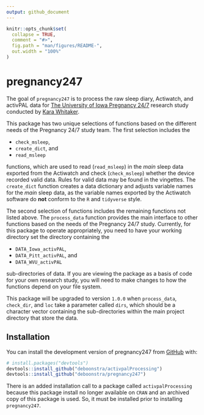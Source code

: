 ```yaml
---
output: github_document
---
```


<!-- README.md is generated from README.Rmd. Please edit that file -->

```r
knitr::opts_chunk$set(
  collapse = TRUE,
  comment = "#>",
  fig.path = "man/figures/README-",
  out.width = "100%"
)
```

# pregnancy247

<!-- badges: start -->
<!-- badges: end -->

The goal of `pregnancy247` is to process the raw sleep diary, Actiwatch, and activPAL data for [The University of Iowa Pregnancy 24/7](https://clinicaltrials.uihealthcare.org/studies/pregnancy-247) research study conducted by [Kara Whitaker](https://clas.uiowa.edu/hhp/people/kara-m-whitaker).

This package has two unique selections of functions based on the different needs of the Pregnancy 24/7 study team. The first selection includes the

- `check_msleep`,
- `create_dict`, and
- `read_msleep`

functions, which are used to read (`read_msleep`) in the *main* sleep data exported from the Actiwatch and check (`check_msleep`) whether the device recorded valid data. Rules for valid data may be found in the vingettes. The `create_dict` function creates a data dictionary and adjusts variable names for the *main* sleep data, as the variable names exported by the Actiwatch software do **not** conform to the `R` and `tidyverse` style. 

The second selection of functions includes the remaining functions not listed above. The `process_data` function provides the main interface to other functions based on the needs of the Pregnancy 24/7 study. Currently, for this package to operate appropriately, you need to have your
working directory set the directory containing the

- `DATA_Iowa_activPAL`,
- `DATA_Pitt_activPAL`, and
- `DATA_WVU_activPAL`

sub-directories of data. If you are viewing the package as a basis of code for your own research study, you will need to make changes to how the functions depend on your file system.

This package will be upgraded to version `1.0.0` when `process_data`, `check_dir`, and `loc` take a parameter called `dirs`, which should be a character vector containing the sub-directories within the main project directory that store the data. 

## Installation

You can install the development version of pregnancy247 from [GitHub](https://github.com/) with:

``` r
# install.packages("devtools")
devtools::install_github("deboonstra/activpalProcessing")
devtools::install_github("deboonstra/pregnancy247")
```
There is an added installation call to a package called `activpalProcessing` because this package install no longer available on `CRAN` and an archived copy of this package is used. So, it must be installed prior to installing `pregnancy247`.